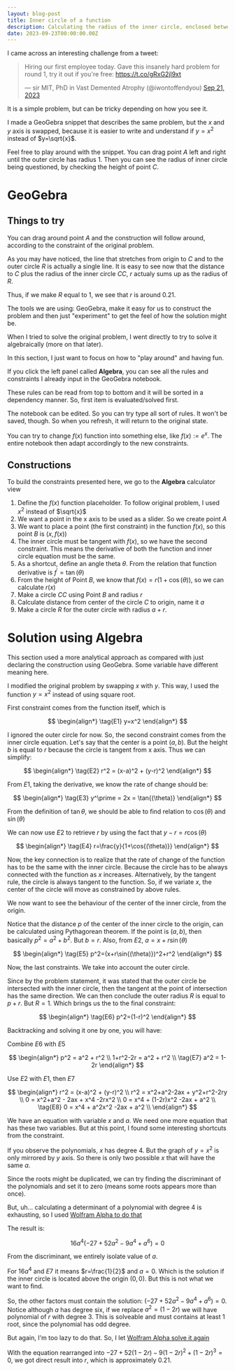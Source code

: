 ```yaml
---
layout: blog-post
title: Inner circle of a function
description: Calculating the radius of the inner circle, enclosed between the function and larger circle.
date: 2023-09-23T00:00:00.00Z
---
```


I came across an interesting challenge from a tweet:

<blockquote class="twitter-tweet">
    <p lang="en" dir="ltr">
        Hiring our first employee today. Gave this insanely hard problem for round 1, try it out if you're free: 
        <a href="https://t.co/gRxG2jl9xt">https://t.co/gRxG2jl9xt</a>
    </p>
    &mdash; sir MIT, PhD in Vast Demented Atrophy (@iwontoffendyou)
    <a href="https://twitter.com/iwontoffendyou/status/1704935240907518367">Sep 21, 2023</a>
</blockquote> 
<script async src="https://platform.twitter.com/widgets.js" charset="utf-8"></script>

It is a simple problem, but can be tricky depending on how you see it.

I made a GeoGebra snippet that describes the same problem, but the $x$ and $y$ axis is swapped, because it is 
easier to write and understand if $y=x^2$ instead of $y=\sqrt{x}$.

Feel free to play around with the snippet. You can drag point $A$ left and right until the outer circle has radius 1.
Then you can see the radius of inner circle being questioned, by checking the height of point $C$.

# GeoGebra

<GeoGebra 
    title="Inner Circle from function" 
    src="https://www.geogebra.org/calculator/upcycxdz?embed" />

## Things to try

You can drag around point $A$ and the construction will follow around, according to the constraint of the original problem.

As you may have noticed, the line that stretches from origin to $C$ and to the outer circle $R$ is actually a single line.
It is easy to see now that the distance to $C$ plus the radius of the inner circle $CC$, $r$ actualy sums up as the radius of $R$.

Thus, if we make $R$ equal to 1, we see that $r$ is around $0.21$.

The tools we are using: GeoGebra, make it easy for us to construct the problem and then just "experiment" to get the feel of how the solution might be.

When I tried to solve the original problem, I went directly to try to solve it algebraically (more on that later).

In this section, I just want to focus on how to "play around" and having fun.

If you click the left panel called **Algebra**, you can see all the rules and constraints I already input in the GeoGebra notebook.

These rules can be read from top to bottom and it will be sorted in a dependency manner. So, first item is evaluated/solved first.

The notebook can be edited. So you can try type all sort of rules. It won't be saved, though. So when you refresh, it will return to the original state.

You can try to change $f(x)$ function into something else, like $f(x) := e^x$. The entire notebook then adapt accordingly to the new constraints.

## Constructions

To build the constraints presented here, we go to the **Algebra** calculator view

1. Define the $f(x)$ function placeholder. To follow original problem, I used $x^2$ instead of $\sqrt{x}$
2. We want a point in the x axis to be used as a slider. So we create point $A$
3. We want to place a point (the first constraint) in the function $f(x)$, so this point $B$ is $(x, f(x))$
4. The inner circle must be tangent with $f(x)$, so we have the second constraint. This means the derivative of both the function and inner circle equation must be the same.
5. As a shortcut, define an angle theta $\theta$. From the relation that function derivative is $f^\prime=\tan\left(\theta\right)$
6. From the height of Point $B$, we know that $f(x)=r(1+\cos(\theta))$, so we can calculate $r(x)$
7. Make a circle $CC$ using Point $B$ and radius $r$
8. Calculate distance from center of the circle $C$ to origin, name it $a$
9. Make a circle $R$ for the outer circle with radius $a+r$.

# Solution using Algebra

This section used a more analytical approach as compared with just declaring the construction using GeoGebra.
Some variable have different meaning here.

I modified the original problem by swapping $x$ with $y$. This way, I used the function $y=x^2$ instead of using square root.

First constraint comes from the function itself, which is 


$$
\begin{align*}
\tag{E1} y=x^2
\end{align*}
$$

I ignored the outer circle for now. So, the second constraint comes from the inner circle equation.
Let's say that the center is a point $(a,b)$.
But the height $b$ is equal to $r$ because the circle is tangent from x axis.
Thus we can simplify:

$$
\begin{align*}
\tag{E2} r^2 = (x-a)^2 + (y-r)^2
\end{align*}
$$


From $E1$, taking the derivative, we know the rate of change should be:

$$
\begin{align*}
\tag{E3} y^\prime = 2x = \tan{(\theta)}
\end{align*}
$$

From the definition of $\tan\theta$, we should be able to find relation to $\cos{(\theta)}$ and $\sin{(\theta)}$

We can now use $E2$ to retrieve $r$ by using the fact that $y-r=r\cos{(\theta)}$

$$
\begin{align*}
\tag{E4} r=\frac{y}{1+\cos{(\theta)}}
\end{align*}
$$

Now, the key connection is to realize that the rate of change of the function has to be the same with the inner circle.
Because the circle has to be always connected with the function as $x$ increases.
Alternatively, by the tangent rule, the circle is always tangent to the function.
So, if we variate $x$, the center of the circle will move as constrained by above rules.

We now want to see the behaviour of the center of the inner circle, from the origin.

Notice that the distance $p$ of the center of the inner circle to the origin, can be calculated using Pythagorean theorem.
If the point is $(a,b)$, then basically $p^2=a^2+b^2$. But $b=r$.
Also, from $E2$, $a=x+r\sin{(\theta)}$

$$
\begin{align*}
\tag{E5} p^2=(x+r\sin{(\theta)})^2+r^2
\end{align*}
$$

Now, the last constraints. We take into account the outer circle.

Since by the problem statement, it was stated that the outer circle be intersected with the inner circle, then the tangent at the point of intersection 
has the same direction. We can then conclude the outer radius $R$ is equal to $p+r$. But $R=1$.
Which brings us the to the final constraint:

$$
\begin{align*}
\tag{E6} p^2=(1-r)^2
\end{align*}
$$

Backtracking and solving it one by one, you will have:

Combine $E6$ with $E5$

$$
\begin{align*}
p^2 = a^2 + r^2 \\
1+r^2-2r = a^2 + r^2 \\
\tag{E7} a^2 = 1-2r
\end{align*}
$$

Use $E2$ with $E1$, then $E7$

$$
\begin{align*}
r^2 = (x-a)^2 + (y-r)^2 \\
r^2 = x^2+a^2-2ax + y^2+r^2-2ry \\
0 = x^2+a^2 - 2ax + x^4 -2rx^2 \\
0 = x^4 + (1-2r)x^2 -2ax + a^2 \\
\tag{E8} 0 = x^4 + a^2x^2 -2ax + a^2 \\
\end{align*}
$$

We have an equation with variable $x$ and $a$.
We need one more equation that has these two variables.
But at this point, I found some interesting shortcuts from the constraint.

If you observe the polynomials, $x$ has degree 4.
But the graph of $y=x^2$ is only mirrored by $y$ axis.
So there is only two possible $x$ that will have the same $a$.

Since the roots might be duplicated, we can try finding the discriminant of the polynomials and set it to zero (means some roots appears more than once).

But, uh... calculating a determinant of a polynomial with degree 4 is exhausting, so I used [Wolfram Alpha to do that](https://www.wolframalpha.com/input?i=discriminant+x%5E4+%2Ba%5E2x%5E2+-2ax%2Ba%5E2)

The result is:

$$
16 a^4 (-27 + 52 a^2 - 9 a^4 + a^6)=0
$$

From the discriminant, we entirely isolate value of $a$.

For $16a^4$ and $E7$ it means $r=\frac{1}{2}$ and $a=0$. Which is the solution if the inner circle 
is located above the origin $(0,0)$. But this is not what we want to find.

So, the other factors must contain the solution: $(-27 + 52 a^2 - 9 a^4 + a^6)=0$.
Notice although $a$ has degree six, if we replace $a^2=(1-2r)$ we will have polynomial of $r$ with degree 3.
This is solveable and must contains at least 1 root, since the polynomial has odd degree.

But again, I'm too lazy to do that. So, I let [Wolfram Alpha solve it again](https://www.wolframalpha.com/input?i=solve++%28-27+%2B+52+%281-2r%29+-+9+%281-2r%29%5E2+%2B+%281-2r%29%5E3%29)

With the equation rearranged into $-27 + 52 (1-2r) - 9 (1-2r)^2 + (1-2r)^3=0$, we got direct result into $r$, which is approximately $0.21$.

